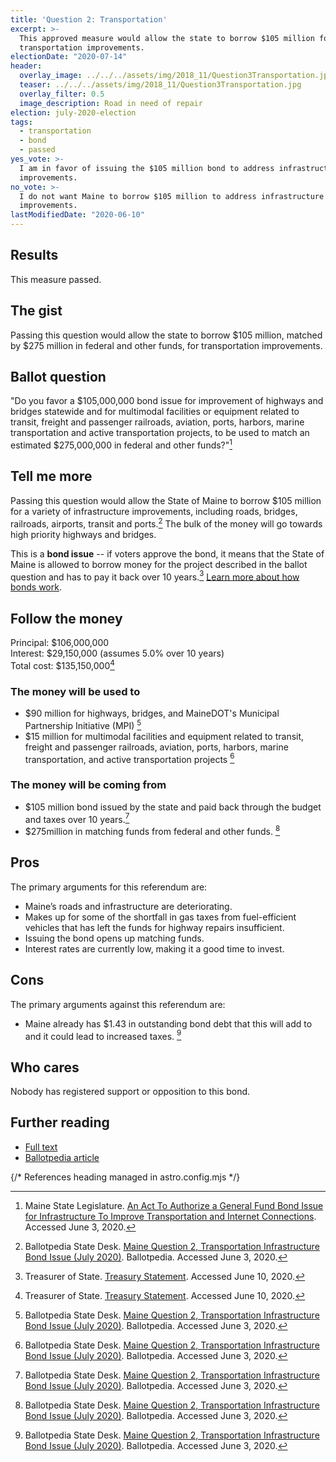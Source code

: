 ```yaml
---
title: 'Question 2: Transportation'
excerpt: >-
  This approved measure would allow the state to borrow $105 million for
  transportation improvements.
electionDate: "2020-07-14"
header:
  overlay_image: ../../../assets/img/2018_11/Question3Transportation.jpg
  teaser: ../../../assets/img/2018_11/Question3Transportation.jpg
  overlay_filter: 0.5
  image_description: Road in need of repair
election: july-2020-election
tags:
  - transportation
  - bond
  - passed
yes_vote: >-
  I am in favor of issuing the $105 million bond to address infrastructure
  improvements.
no_vote: >-
  I do not want Maine to borrow $105 million to address infrastructure
  improvements.
lastModifiedDate: "2020-06-10"
---
```


## Results

This measure passed.

## The gist

Passing this question would allow the state to borrow $105 million, matched by $275 million in federal and other funds, for transportation improvements.

## Ballot question

"Do you favor a $105,000,000 bond issue for improvement of highways and bridges statewide and for multimodal facilities or equipment related to transit, freight and passenger railroads, aviation, ports, harbors, marine transportation and active transportation projects, to be used to match an estimated $275,000,000 in federal and other funds?"[^1]

<YesNoTable yesContent={frontmatter.yes_vote} noContent={frontmatter.no_vote} />

## Tell me more

Passing this question would allow the State of Maine to borrow $105 million for a variety of infrastructure improvements, including roads, bridges, railroads, airports, transit and ports.[^2] The bulk of the money will go towards high priority highways and bridges.

This is a **bond issue** -- if voters approve the bond, it means that the State of Maine is allowed to borrow money for the project described in the ballot question and has to pay it back over 10 years.[^3] [Learn more about how bonds work](/bonds).

## Follow the money

Principal: $106,000,000
<br />Interest: $29,150,000 (assumes 5.0% over 10 years)
<br />Total cost: $135,150,000[^3]

### The money will be used to

- $90 million for highways, bridges, and MaineDOT's Municipal Partnership Initiative (MPI) [^2]
- $15 million for multimodal facilities and equipment related to transit, freight and passenger railroads, aviation, ports, harbors, marine transportation, and active transportation projects [^2]

### The money will be coming from

- $105 million bond issued by the state and paid back through the budget and taxes over 10 years.[^2]
- $275million in matching funds from federal and other funds. [^2]

## Pros

The primary arguments for this referendum are:

- Maine’s roads and infrastructure are deteriorating.
- Makes up for some of the shortfall in gas taxes from fuel-efficient vehicles that has left the funds for highway repairs insufficient.
- Issuing the bond opens up matching funds.
- Interest rates are currently low, making it a good time to invest.

## Cons

The primary arguments against this referendum are:

- Maine already has $1.43 in outstanding bond debt that this will add to and it could lead to increased taxes. [^2]

## Who cares

Nobody has registered support or opposition to this bond.

## Further reading

- [Full text](https://legislature.maine.gov/legis/bills/bills_129th/chapters/PUBLIC673.asp)
- [Ballotpedia article](<https://ballotpedia.org/Maine_Question_2,_Transportation_Infrastructure_Bond_Issue_(July_2020)>)

{/* References heading managed in astro.config.mjs */}
[^1]: Maine State Legislature. [An Act To Authorize a General Fund Bond Issue for Infrastructure To Improve Transportation and Internet Connections](https://legislature.maine.gov/legis/bills/bills_129th/chapters/PUBLIC673.asp). Accessed June 3, 2020.
[^2]: Ballotpedia State Desk. [Maine Question 2, Transportation Infrastructure Bond Issue (July 2020)](<https://ballotpedia.org/Maine_Question_2,_Transportation_Infrastructure_Bond_Issue_(July_2020)>). Ballotpedia. Accessed June 3, 2020.
[^3]: Treasurer of State. [Treasury Statement](https://www.maine.gov/sos/cec/elec/upcoming/pdf/treasstatement2020.pdf). Accessed June 10, 2020.
